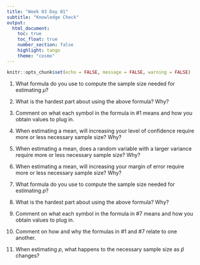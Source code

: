 ```yaml
---
title: "Week 03 Day 01"
subtitle: "Knowledge Check"
output: 
  html_document:
    toc: true
    toc_float: true
    number_section: false
    highlight: tango
    theme: "cosmo"
---
```


```r
knitr::opts_chunk$set(echo = FALSE, message = FALSE, warning = FALSE)
```

1. What  formula do you use to compute the sample size needed for estimating $\mu$? 

1. What is the hardest part about using the above formula? Why? 

1. Comment on what each symbol in the formula in #1 means and how you obtain values to plug in.

1. When estimating a mean, will increasing your level of confidence require more or less necessary sample size? Why? 

1. When estimating a mean, does a random variable with a larger variance require more or less necessary sample size? Why? 

1. When estimating a mean, will increasing your margin of error require more or less necessary sample size? Why? 

1. What  formula do you use to compute the sample size needed for estimating $p$? 

1. What is the hardest part about using the above formula? Why? 

1. Comment on what each symbol in the formula in #7 means and how you obtain values to plug in.

1. Comment on how and why the formulas in #1 and #7 relate to one another.

1. When estimating $p$, what happens to the necessary sample size as $\hat{p}$ changes?